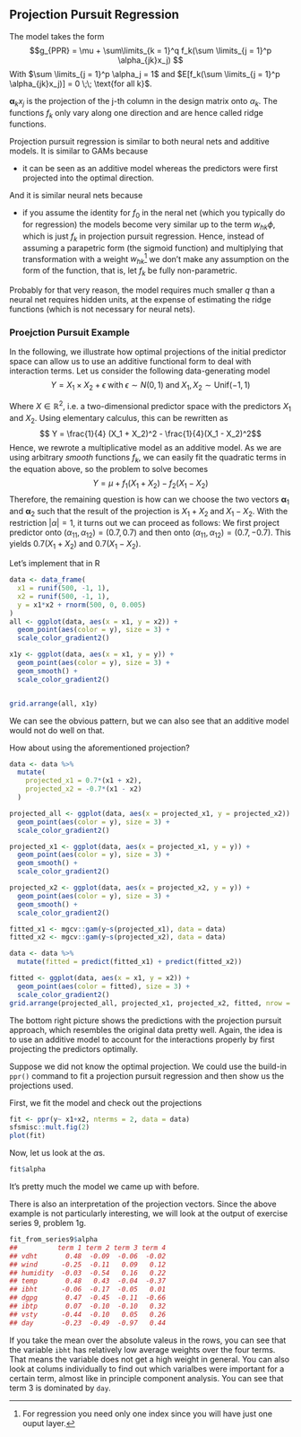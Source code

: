 ## Projection Pursuit Regression 
The model takes the form 
$$g_{PPR} = \mu + \sum\limits_{k = 1}^q f_k(\sum \limits_{j = 1}^p
\alpha_{jk}x_j) $$ 
With $\sum \limits_{j = 1}^p \alpha_j = 1$ and
$E[f_k(\sum \limits_{j = 1}^p \alpha_{jk}x_j)] = 0 \;\; \text{for all k}$. 

$\mathbf{\alpha}_k x_j$ is the projection of the j-th column in the design 
matrix onto $\alpha_k$. The functions $f_k$ only
vary along one direction and are hence called ridge functions. 

Projection pursuit regression is similar to both neural nets and additive
models. It is similar to GAMs because

* it can be seen as an additive model whereas the predictors were first 
  projected into the optimal direction.

And it is similar neural nets because

* if you assume the identity for $f_0$ in the neral net (which you typically do 
  for regression) the models become very similar up to the term $w_{hk} \phi$,
  which is just $f_k$ in projection pursuit regression. Hence, instead of 
  assuming a parapetric form (the sigmoid function) and multiplying that 
  transformation with a weight $w_{hk}$^[For regression you need only one 
  index since you will have just one ouput layer.] we don't make any assumption
  on the form of the function, that is, let $f_k$ be fully non-parametric.

Probably for that very reason, the model requires much smaller $q$ than a neural
net requires hidden units, at the expense of estimating the ridge functions 
(which is not necessary for neural nets).

### Proejction Pursuit Example
In the following, we illustrate how optimal projections of the initial predictor
space can allow us to use an additive functional form to deal with 
interaction terms. Let us consider the following data-generating model 
$$ Y = X_1 \times X_2 + \epsilon \; \text{with} \;\epsilon \sim N(0, 1) \; \text{and}\; X_1, X_2 \sim \text{Unif}(-1,1)$$

Where $X \in \mathbb{R}^2$, i.e. a two-dimensional predictor space with the 
predictors $X_1$ and $X_2$. Using elementary calculus, this can be rewritten as
$$ Y = \frac{1}{4} (X_1 + X_2)^2  - \frac{1}{4}(X_1 - X_2)^2$$
Hence, we rewrote a multiplicative model as an additive model. As we are using 
arbitrary *smooth* functions $f_k$, we can easily fit the quadratic terms in the 
equation above, so the problem to solve becomes
$$Y = \mu + f_1(X_1 + X_2) - f_2(X_1 - X_2)$$
Therefore, the remaining question is how can we choose the two vectors
$\mathbf{\alpha}_1$ and $\mathbf{\alpha}_2$ such that the result of the projection
is $X_1 + X_2 \;\text{and}\;X_1 - X_2$.
With the restriction $|\alpha| = 1$, it turns out we can proceed as follows:
We first project predictor onto $(\alpha_{11}, \alpha_{12}) = (0.7, 0.7)$
and then onto $(\alpha_{11}, \alpha_{12}) = (0.7, -0.7)$. This
yields $0.7(X_1 + X_2)$ and $0.7(X_1 - X_2)$.

Let's implement that in R
```r
data <- data_frame(
  x1 = runif(500, -1, 1),
  x2 = runif(500, -1, 1),
  y = x1*x2 + rnorm(500, 0, 0.005)
)
all <- ggplot(data, aes(x = x1, y = x2)) + 
  geom_point(aes(color = y), size = 3) + 
  scale_color_gradient2()
```

```r
x1y <- ggplot(data, aes(x = x1, y = y)) + 
  geom_point(aes(color = y), size = 3) + 
  geom_smooth() + 
  scale_color_gradient2()


grid.arrange(all, x1y)
```
We can see the obvious pattern, but we can also see that an additive model would 
not do well on that.

How about using the aforementioned projection?

```r
data <- data %>%
  mutate(
    projected_x1 = 0.7*(x1 + x2),
    projected_x2 = -0.7*(x1 - x2)
  )

projected_all <- ggplot(data, aes(x = projected_x1, y = projected_x2)) + 
  geom_point(aes(color = y), size = 3) + 
  scale_color_gradient2()

projected_x1 <- ggplot(data, aes(x = projected_x1, y = y)) + 
  geom_point(aes(color = y), size = 3) + 
  geom_smooth() + 
  scale_color_gradient2()

projected_x2 <- ggplot(data, aes(x = projected_x2, y = y)) + 
  geom_point(aes(color = y), size = 3) + 
  geom_smooth() + 
  scale_color_gradient2()

fitted_x1 <- mgcv::gam(y~s(projected_x1), data = data)
fitted_x2 <- mgcv::gam(y~s(projected_x2), data = data)

data <- data %>%
  mutate(fitted = predict(fitted_x1) + predict(fitted_x2))

fitted <- ggplot(data, aes(x = x1, y = x2)) + 
  geom_point(aes(color = fitted), size = 3) + 
  scale_color_gradient2()
grid.arrange(projected_all, projected_x1, projected_x2, fitted, nrow = 2)
```

The bottom right picture shows the predictions with the projection pursuit approach, 
which resembles the original data pretty well. Again, the idea is to use an
additive model to account for the interactions properly by first projecting the 
predictors optimally.

Suppose we did not know the optimal projection. We could use the build-in
`ppr()` command to fit a projection pursuit regression and then show us 
the projections used. 

First, we fit the model and check out the projections
```r
fit <- ppr(y~ x1+x2, nterms = 2, data = data)
sfsmisc::mult.fig(2)
plot(fit)
```

Now, let us look at the $\alpha$s.
```r
fit$alpha
```

It's pretty much the model we came up with before.

There is also an interpretation of the projection vectors. Since the above
example is not particularly interesting, we will look at the output of exercise
series 9, problem 1g.
```r
fit_from_series9$alpha
##          term 1 term 2 term 3 term 4
## vdht       0.48  -0.09  -0.06  -0.02
## wind      -0.25  -0.11   0.09   0.12
## humidity  -0.03  -0.54   0.16   0.22
## temp       0.48   0.43  -0.04  -0.37
## ibht      -0.06  -0.17  -0.05   0.01
## dgpg       0.47  -0.45  -0.11  -0.66
## ibtp       0.07  -0.10  -0.10   0.32
## vsty      -0.44  -0.10   0.05   0.26
## day       -0.23  -0.49  -0.97   0.44
```
If you take the mean over the absolute valeus in the rows, you can see that the 
variable `ibht` has relatively low average weights over the four terms. That 
means the variable does not get a high weight in general. You can also look at
colums individually to find out which varialbes were important for a certain 
term, almost like in principle component analysis. You can see that term 3 is
dominated by `day`.

